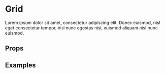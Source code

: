 
<Meta title="Components/Grid" component={Grid} />

# Grid

Lorem ipsum dolor sit amet, consectetur adipiscing elit. Donec euismod, nisl eget consectetur tempor, nisl nunc egestas nisi, euismod aliquam nisl nunc euismod.

## Props

<ArgsTable of={Grid} />

## Examples

<Canvas>
  <Story name="Default">
    <Grid templateColumns="repeat(5, 1fr)" gap={6}>
      <GridItem w="100%" h="10" bg="blue.500" />
      <GridItem w="100%" h="10" bg="blue.500" />
      <GridItem w="100%" h="10" bg="blue.500" />
      <GridItem w="100%" h="10" bg="blue.500" />
      <GridItem w="100%" h="10" bg="blue.500" />
    </Grid>
  </Story>
</Canvas>
